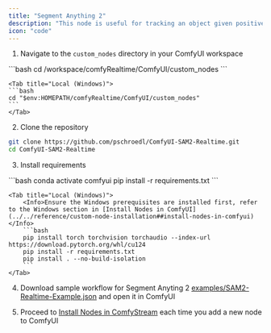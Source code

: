 ```yaml
---
title: "Segment Anything 2"
description: "This node is useful for tracking an object given positive and negative prompt coordinates. It can be combined with Florence2 and other object detection nodes."
icon: "code"
---
```


1. Navigate to the `custom_nodes` directory in your ComfyUI workspace
<Tabs>
    <Tab title="RunPod (Linux)">
    ```bash
    cd /workspace/comfyRealtime/ComfyUI/custom_nodes
    ```
    </Tab>

    <Tab title="Local (Windows)">
    ```bash
    cd "$env:HOMEPATH/comfyRealtime/ComfyUI/custom_nodes"
    ```
    </Tab>
</Tabs>

2. Clone the repository
```bash
git clone https://github.com/pschroedl/ComfyUI-SAM2-Realtime.git
cd ComfyUI-SAM2-Realtime
```

3. Install requirements
<Tabs>
    <Tab title="RunPod (Linux)">
    ```bash
    conda activate comfyui
    pip install -r requirements.txt
    ```
    </Tab>

    <Tab title="Local (Windows)">
        <Info>Ensure the Windows prerequisites are installed first, refer to the Windows section in [Install Nodes in ComfyUI](../../reference/custom-node-installation##install-nodes-in-comfyui)</Info> 
        ```bash
        pip install torch torchvision torchaudio --index-url https://download.pytorch.org/whl/cu124
        pip install -r requirements.txt
        pip install . --no-build-isolation
        ```
    </Tab>
</Tabs>

4. Download sample workflow for Segment Anyting 2 [examples/SAM2-Realtime-Example.json](https://github.com/pschroedl/ComfyUI-SAM2-Realtime/blob/main/examples/SAM2-Realtime-Example.json) and open it in ComfyUI

5. Proceed to [Install Nodes in ComfyStream](../../reference/custom-node-installation#install-nodes-for-comfystream) each time you add a new node to ComfyUI